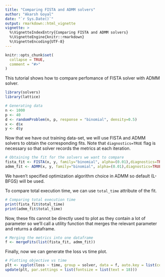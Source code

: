```yaml
---
title: "Comparing FISTA and ADMM solvers"
author: "Akarsh Goyal"
date: "`r Sys.Date()`"
output: rmarkdown::html_vignette
vignette: >
  %\VignetteIndexEntry{Comparing FISTA and ADMM solvers}
  %\VignetteEngine{knitr::rmarkdown}
  %\VignetteEncoding{UTF-8}
---
```


```r
knitr::opts_chunk$set(
  collapse = TRUE,
  comment = "#>"
)
```

This tutorial shows how to compare perfomance of FISTA solver 
with ADMM solver.


```r
library(solvers)
library(lattice)
```

```r
# Generating data
n <- 1000
p <- 40
d <- randomProblem(n, p, response = "binomial", density=0.5)
x <- d$x
y <- d$y
```
Now that we have out training data-set, we will use FISTA and 
ADMM solvers to obtain the corresponding fits. Note that 
`diagnostics=TRUE` flag is necessary so that solver records 
the metrics at each iteration.

```r
# Obtaining the fit for the solvers we want to compare
fista_fit <- FISTA(x, y, family="binomial", alpha=(0.01),diagnostics=TRUE)
admm_fit <- ADMM(x, y, family="binomial", alpha=(0.01),diagnostics=TRUE)
```
We haven't specified optimization algorithm choice in ADMM 
so default (L-BFGS) will be used.   

To compare total execution time, we can use `total_time` attribute of the fit.

```r
# Comparing total execution time
print(fista_fit$total_time)
print(admm_fit$total_time)
```

Now, these fits cannot be directly used to plot as 
they contain a lot of parameter so we'll call a utility 
function that merges the relevant parameter and returns 
a dataframe.

```r
# Merging the metrics into one dataframe
f <- mergeFits(list(fista_fit, admm_fit))
```
Finally, now we can generate the loss vs time plot.

```r
# Plotting objective vs time
plt <- xyplot(loss ~ time, group = solver, data = f, auto.key = list(corner = c(0.9, 0.9)), type = "l")
update(plt, par.settings = list(fontsize = list(text = 18)))
```

